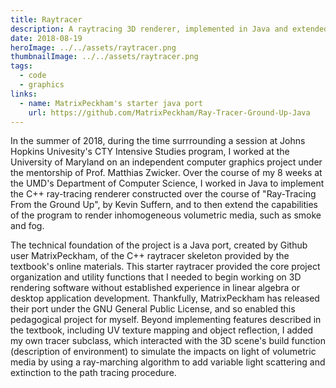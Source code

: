 ```yaml
---
title: Raytracer
description: A raytracing 3D renderer, implemented in Java and extended for physically based volumetric media rendering.
date: 2018-08-19
heroImage: ../../assets/raytracer.png
thumbnailImage: ../../assets/raytracer.png
tags:
  - code
  - graphics
links:
  - name: MatrixPeckham's starter java port
    url: https://github.com/MatrixPeckham/Ray-Tracer-Ground-Up-Java
---
```


In the summer of 2018, during the time surrrounding a session at Johns Hopkins Univesity's CTY Intensive Studies program, I worked
at the University of Maryland on an independent computer graphics project under the mentorship of Prof. Matthias Zwicker.
Over the course of my 8 weeks at the UMD's Department of Computer Science, I worked in Java to implement the C++ ray-tracing renderer
constructed over the course of "Ray-Tracing From the Ground Up", by Kevin Suffern, and to then extend the capabilities of the program to
render inhomogeneous volumetric media, such as smoke and fog.

The technical foundation of the project is a Java port, created by Github user MatrixPeckham, of the C++ raytracer skeleton provided by the textbook's
online materials. This starter raytracer provided the core project organization and utility functions that I needed to begin working on 3D rendering software
without established experience in linear algebra or desktop application development. Thankfully, MatrixPeckham has released their port under the GNU General Public License, and so
enabled this pedagogical project for myself. Beyond implementing features described in the textbook, including UV texture mapping and object reflection, I added my own tracer subclass, which interacted
with the 3D scene's build function (description of environment) to simulate the impacts on light of volumetric media by using a ray-marching algorithm to add variable light scattering and extinction to the path tracing procedure.

